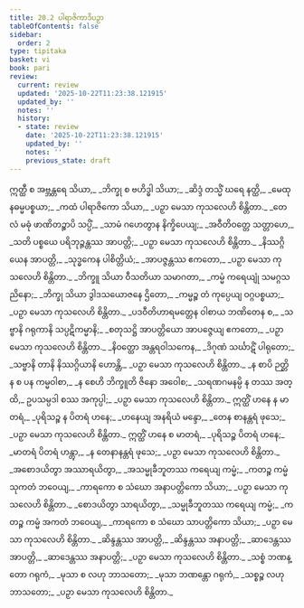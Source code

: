 ```yaml
---
title: 20.2 ပါရာဇိကာဒိပဉှာ
tableOfContents: false
sidebar:
  order: 2
type: tipitaka
basket: vi
book: pari
review:
  current: review
  updated: '2025-10-22T11:23:38.121915'
  updated_by: ''
  notes: ''
  history:
  - state: review
    date: '2025-10-22T11:23:38.121915'
    updated_by: ''
    notes: ''
    previous_state: draft
---
```



<ReviewStatus review={frontmatter.review} showDetails={true} />

<HypothesisAnnotation frontmatter={frontmatter} />

<DynamicBreadcrumb />

<Division number="480" book="pari" e="ch" v="5" p="375">

<Paragraph number="2356" type="verses" book="pari">
ဣတ္ထီ စ အဗ္ဘန္တရေ သိယာ,_  
_ဘိက္ခု စ ဗဟိဒ္ဓါ သိယာ;_  
_ဆိဒ္ဒံ တသ္မိံ ဃရေ နတ္ထိ,_  
_မေထုနဓမ္မပစ္စယာ;_  
_ကထံ ပါရာဇိကော သိယာ,_  
_ပဉှာ မေသာ ကုသလေဟိ စိန္တိတာ._  

</Paragraph>

<Paragraph number="2357" type="verses" book="pari">
_တေလံ မဓုံ ဖာဏိတဉ္စာပိ သပ္ပိံ,_  
_သာမံ ဂဟေတွာန နိက္ခိပေယျ;_  
_အဝီတိဝတ္တေ သတ္တာဟေ,_  
_သတိ ပစ္စယေ ပရိဘုဉ္ဇန္တဿ အာပတ္တိ;_  
_ပဉှာ မေသာ ကုသလေဟိ စိန္တိတာ._  

</Paragraph>

<Paragraph number="2358" type="verses" book="pari">
_နိဿဂ္ဂိယေန အာပတ္တိ,_  
_သုဒ္ဓကေန ပါစိတ္တိယံ;_  
_အာပဇ္ဇန္တဿ ဧကတော,_  
_ပဉှာ မေသာ ကုသလေဟိ စိန္တိတာ._  

</Paragraph>

<Paragraph number="2359" type="verses" book="pari">
_ဘိက္ခူ သိယာ ဝီသတိယာ သမာဂတာ,_  
_ကမ္မံ ကရေယျုံ သမဂ္ဂသညိနော;_  
_ဘိက္ခု သိယာ ဒွါဒသယောဇနေ ဌိတော,_  
_ကမ္မဉ္စ တံ ကုပ္ပေယျ ဝဂ္ဂပစ္စယာ;_  
_ပဉှာ မေသာ ကုသလေဟိ စိန္တိတာ._  

</Paragraph>

<Paragraph number="2360" type="verses" book="pari">
_ပဒဝီတိဟာရမတ္တေန ဝါစာယ ဘဏိတေန စ,_  
_သဗ္ဗာနိ ဂရုကာနိ သပ္ပဋိကမ္မာနိ;_  
_စတုသဋ္ဌိ အာပတ္တိယော အာပဇ္ဇေယျ ဧကတော,_  
_ပဉှာ မေသာ ကုသလေဟိ စိန္တိတာ._  

</Paragraph>

<Paragraph number="2361" type="verses" book="pari">
_နိဝတ္ထော အန္တရဝါသကေန,_  
_ဒိဂုဏံ သင်္ဃာဋိံ ပါရုတော;_  
_သဗ္ဗာနိ တာနိ နိဿဂ္ဂိယာနိ ဟောန္တိ,_  
_ပဉှာ မေသာ ကုသလေဟိ စိန္တိတာ._  

</Paragraph>

<Paragraph number="2362" type="verses" book="pari">
_န စာပိ ဉတ္တိ န စ ပန ကမ္မဝါစာ,_  
_န စေဟိ ဘိက္ခူတိ ဇိနော အဝေါစ;_  
_သရဏဂမနမ္ပိ န တဿ အတ္ထိ,_  
ဥပသမ္ပဒါ စဿ အကုပ္ပါ;_  
_ပဉှာ မေသာ ကုသလေဟိ စိန္တိတာ._  

</Paragraph>

<Paragraph number="2363" type="verses" book="pari">
ဣတ္ထိံ ဟနေ န မာတရံ,_  
_ပုရိသဉ္စ န ပိတရံ ဟနေ;_  
_ဟနေယျ အနရိယံ မန္ဒော,_  
_တေန စာနန္တရံ ဖုသေ;_  
_ပဉှာ မေသာ ကုသလေဟိ စိန္တိတာ._  

</Paragraph>

<Paragraph number="2364" type="verses" book="pari">
ဣတ္ထိံ ဟနေ စ မာတရံ,_  
_ပုရိသဉ္စ ပိတရံ ဟနေ;_  
_မာတရံ ပိတရံ ဟန္တွာ,_  
_န တေနာနန္တရံ ဖုသေ;_  
_ပဉှာ မေသာ ကုသလေဟိ စိန္တိတာ._  

</Paragraph>

<Paragraph number="2365" type="verses" book="pari">
_အစောဒယိတွာ အဿာရယိတွာ,_  
_အသမ္မုခီဘူတဿ ကရေယျ ကမ္မံ;_  
_ကတဉ္စ ကမ္မံ သုကတံ ဘဝေယျ,_  
_ကာရကော စ သံဃော အနာပတ္တိကော သိယာ;_  
_ပဉှာ မေသာ ကုသလေဟိ စိန္တိတာ._  

</Paragraph>

<Paragraph number="2366" type="verses" book="pari">
_စောဒယိတွာ သာရယိတွာ,_  
_သမ္မုခီဘူတဿ ကရေယျ ကမ္မံ;_  
_ကတဉ္စ ကမ္မံ အကတံ ဘဝေယျ,_  
_ကာရကော စ သံဃော သာပတ္တိကော သိယာ;_  
_ပဉှာ မေသာ ကုသလေဟိ စိန္တိတာ._  

</Paragraph>

<Paragraph number="2367" type="verses" book="pari">
_ဆိန္ဒန္တဿ အာပတ္တိ,_  
_ဆိန္ဒန္တဿ အနာပတ္တိ;_  
_ဆာဒေန္တဿ အာပတ္တိ,_  
_ဆာဒေန္တဿ အနာပတ္တိ;_  
_ပဉှာ မေသာ ကုသလေဟိ စိန္တိတာ._  

</Paragraph>

<Paragraph number="2368" type="verses" book="pari">
_သစ္စံ ဘဏန္တော ဂရုကံ,_  
_မုသာ စ လဟု ဘာသတော;_  
_မုသာ ဘဏန္တော ဂရုကံ,_  
_သစ္စဉ္စ လဟု ဘာသတော;_  
_ပဉှာ မေသာ ကုသလေဟိ စိန္တိတာ._
</Paragraph>
</Division>